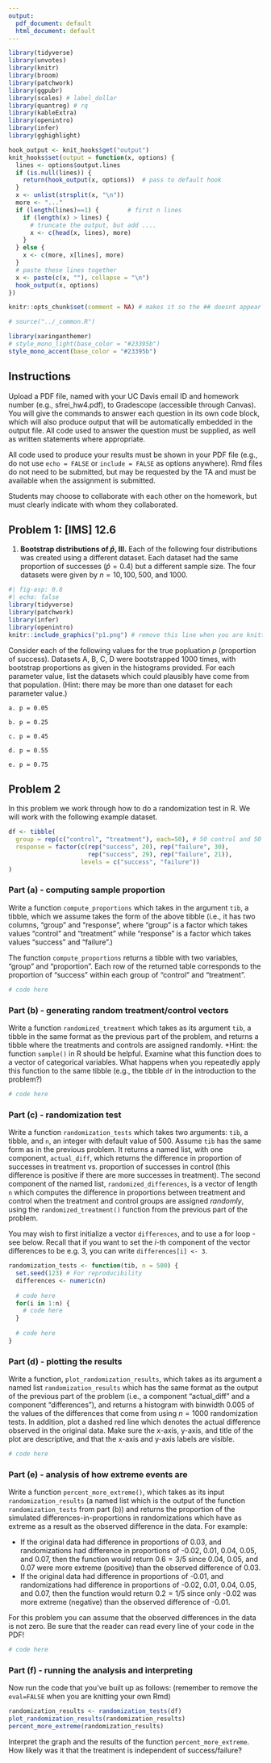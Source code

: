 ```yaml
---
output:
  pdf_document: default
  html_document: default
---
```


```r
library(tidyverse)
library(unvotes)
library(knitr)
library(broom)
library(patchwork)
library(ggpubr)
library(scales) # label_dollar 
library(quantreg) # rq
library(kableExtra)
library(openintro)
library(infer)
library(gghighlight)

hook_output <- knit_hooks$get("output")
knit_hooks$set(output = function(x, options) {
  lines <- options$output.lines
  if (is.null(lines)) {
    return(hook_output(x, options))  # pass to default hook
  }
  x <- unlist(strsplit(x, "\n"))
  more <- "..."
  if (length(lines)==1) {        # first n lines
    if (length(x) > lines) {
      # truncate the output, but add ....
      x <- c(head(x, lines), more)
    }
  } else {
    x <- c(more, x[lines], more)
  }
  # paste these lines together
  x <- paste(c(x, ""), collapse = "\n")
  hook_output(x, options)
})

knitr::opts_chunk$set(comment = NA) # makes it so the ## doesnt appear in output for chunks

# source("../_common.R")

library(xaringanthemer)
# style_mono_light(base_color = "#23395b")
style_mono_accent(base_color = "#23395b")

```


## Instructions
Upload a PDF file, named with your UC Davis email ID and homework number (e.g., sfrei_hw4.pdf), to Gradescope (accessible through Canvas). You will give the commands to answer each question in its own code block, which will also produce output that will be automatically embedded in the output file.  All code used to answer the question must be supplied, as well as written statements where appropriate. 

All code used to produce your results must be shown in your PDF file (e.g., do not use `echo = FALSE` or `include = FALSE` as options anywhere). Rmd files do not need to be submitted, but may be requested by the TA and must be available when the assignment is submitted.

Students may choose to collaborate with each other on the homework, but must clearly indicate with whom they collaborated.

\newpage 

## Problem 1: [IMS] 12.6


1.  **Bootstrap distributions of $\hat{p}$, III.**
Each of the following four distributions was created using a different dataset.
Each dataset had the same proportion of successes $(\hat{p} = 0.4)$ but a different sample size. The four datasets were given by $n = 10, 100, 500$, and $1000$.  

```r
#| fig-asp: 0.8
#| echo: false
library(tidyverse)
library(patchwork)
library(infer)
library(openintro)
knitr::include_graphics("p1.png") # remove this line when you are knitting, since you do not have access to `p1.png`
```

Consider each of the following values for the true popluation $p$ (proportion of success). Datasets A, B, C, D were bootstrapped 1000 times, with bootstrap proportions as given in the histograms provided.  For each parameter value, list the datasets which could plausibly have come from that population.  (Hint:  there may be more than one dataset for each parameter value.)
    
    a. p = 0.05
    
    b. p = 0.25
    
    c. p = 0.45
    
    d. p = 0.55
    
    e. p = 0.75


\newpage 

## Problem 2

In this problem we work through how to do a randomization test in R.   We will work with the following example dataset. 

```r
df <- tibble(
  group = rep(c("control", "treatment"), each=50), # 50 control and 50 treatment observations
  response = factor(c(rep("success", 20), rep("failure", 30),
                      rep("success", 29), rep("failure", 21)),
                    levels = c("success", "failure"))
)
```


### Part (a) - computing sample proportion 

Write a function `compute_proportions` which takes in the argument `tib`, a tibble, which we assume takes the form of the above tibble (i.e., it has two columns, "group" and "response", where "group" is a factor which takes values "control" and "treatment" while "response" is a factor which takes values "success" and "failure".)

The function `compute_proportions` returns a tibble with two variables, "group" and "proportion".  Each row of the returned table corresponds to the proportion of "success" within each group of "control" and "treatment". 

```r
# code here
```

\newpage 

### Part (b) - generating random treatment/control vectors

Write a function `randomized_treatment` which takes as its argument `tib`, a tibble in the same format as the previous part of the problem, and returns a tibble where the treatments and controls are assigned randomly.  *Hint: the function `sample()` in R should be helpful.  Examine what this function does to a vector of categorical variables.  What happens when you repeatedly apply this function to the same tibble (e.g., the tibble `df` in the introduction to the problem?)
```r
# code here
```

\newpage 

### Part (c) - randomization test

Write a function `randomization_tests` which takes two arguments: `tib`, a tibble, and `n`, an integer with default value of 500.  Assume `tib` has the same form as in the previous problem.  It returns a named list, with one component, `actual_diff`, which returns the difference in proportion of successes in treatment vs. proportion of successes in control (this difference is positive if there are more successes in treatment). The second component of the named list, `randomized_differences`, is a vector of length `n` which computes the difference in proportions between treatment and control when the treatment and control groups are assigned *randomly*, using the `randomized_treatment()` function from the previous part of the problem.

You may wish to first initialize a vector `differences`, and to use a for loop - see below.  Recall that if you want to set the $i$-th component of the vector differences to be e.g. 3, you can write `differences[i] <- 3`. 

```r
randomization_tests <- function(tib, n = 500) {
  set.seed(123) # For reproducibility
  differences <- numeric(n)
  
  # code here 
  for(i in 1:n) {
    # code here
  }
  
  # code here
}
```

\newpage 

### Part (d) - plotting the results

Write a function, `plot_randomization_results`, which takes as its argument a named list `randomization_results` which has the same format as the output of the previous part of the problem (i.e., a component "actual_diff" and a component "differences"), and returns a histogram with binwidth 0.005 of the values of the differences that come from using $n=1000$ randomization tests.  In addition, plot a dashed red line which denotes the actual difference observed in the original data.   Make sure the x-axis, y-axis, and title of the plot are descriptive, and that the x-axis and y-axis labels are visible. 

```r
# code here
```

\newpage 

### Part (e) - analysis of how extreme events are

Write a function `percent_more_extreme()`, which takes as its input `randomization_results` (a named list which is the output of the function `randomization_tests` from part (b)) and returns the proportion of the simulated differences-in-proportions in randomizations which have as extreme as a result as the observed difference in the data.  For example:

* If the original data had difference in proportions of 0.03, and randomizations had difference in proportions of -0.02, 0.01, 0.04, 0.05, and 0.07, then the function would return $0.6 = 3/5$ since 0.04, 0.05, and 0.07 were more extreme (positive) than the observed difference of 0.03.
* If the original data had difference in proportions of -0.01, and randomizations had difference in proportions of -0.02, 0.01, 0.04, 0.05, and 0.07, then the function would return $0.2 = 1/5$ since only -0.02 was more extreme (negative) than the observed difference of -0.01.

For this problem you can assume that the observed differences in the data is not zero. 
 Be sure that the reader can read every line of your code in the PDF! 

```r
# code here
```

\newpage 

### Part (f) - running the analysis and interpreting

Now run the code that you've built up as follows: (remember to remove the `eval=FALSE` when you are knitting your own Rmd)
```r
randomization_results <- randomization_tests(df)
plot_randomization_results(randomization_results)
percent_more_extreme(randomization_results)
```
Interpret the graph and the results of the function `percent_more_extreme`.  How likely was it that the treatment is independent of success/failure?